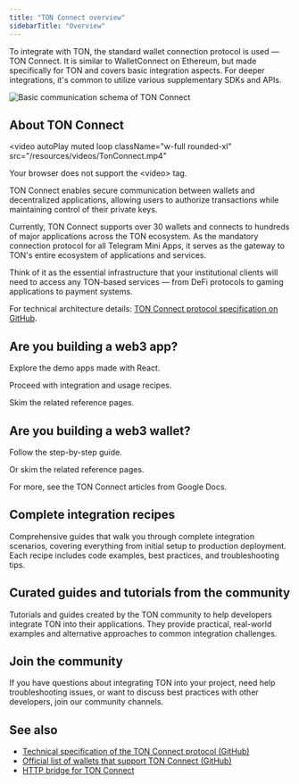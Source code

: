 ```yaml
---
title: "TON Connect overview"
sidebarTitle: "Overview"
---
```



To integrate with TON, the standard wallet connection protocol is used — TON Connect. It is similar to WalletConnect on Ethereum, but made specifically for TON and covers basic integration aspects. For deeper integrations, it's common to utilize various supplementary SDKs and APIs.

<Image
  src="/resources/images/ton-connect/basic-schema.svg"
  darkSrc="/resources/images/ton-connect/basic-schema-dark.svg"
  alt="Basic communication schema of TON Connect"
/>

## About TON Connect

<video
  autoPlay
  muted
  loop
  className="w-full rounded-xl"
  src="/resources/videos/TonConnect.mp4"
>
  Your browser does not support the \<video> tag.
</video>

TON Connect enables secure communication between wallets and decentralized applications, allowing users to authorize transactions while maintaining control of their private keys.

Currently, TON Connect supports over 30 wallets and connects to hundreds of major applications across the TON ecosystem. As the mandatory connection protocol for all Telegram Mini Apps, it serves as the gateway to TON's entire ecosystem of applications and services.

Think of it as the essential infrastructure that your institutional clients will need to access any TON-based services — from DeFi protocols to gaming applications to payment systems.

For technical architecture details: [TON Connect protocol specification on GitHub](https://github.com/ton-blockchain/ton-connect).

## Are you building a web3 app?

Explore the demo apps made with React.

<Columns cols={2}>
  <Card
    title="Demo TON dApp with React"
    icon="link"
    horizontal="true"
    href="https://tonconnect-sdk-demo-dapp.vercel.app/"
    arrow="true"
  />

  <Card
    title="Demo TON dApp GitHub repository"
    icon="github"
    horizontal="true"
    arrow="true"
    href="https://github.com/ton-connect/demo-dapp-with-react-ui"
  />
</Columns>

Proceed with integration and usage recipes.

<Columns cols={2}>
  <Card
    icon="flask"
    horizontal="true"
    title="How to integrate a dApp with TON"
    href="/guides/dapp"
  />

  <Card
    icon="wrench"
    horizontal="true"
    title="Common usage examples"
    href="/guides/dapp#usage"
  />
</Columns>

Skim the related reference pages.

<Columns cols={2}>
  <Card
    title="App manifest"
    icon="book"
    horizontal="true"
    href="/ecosystem/ton-connect/manifest#app-manifest"
  />

  <Card
    title="@tonconnect/sdk"
    horizontal="true"
    arrow="true"
    href="https://ton-connect.github.io/sdk/modules/_tonconnect_sdk.html"
  />

  <Card
    title="@tonconnect/ui"
    horizontal="true"
    arrow="true"
    href="https://ton-connect.github.io/sdk/modules/_tonconnect_ui.html"
  />

  <Card
    title="@tonconnect/ui-react"
    horizontal="true"
    arrow="true"
    href="https://ton-connect.github.io/sdk/modules/_tonconnect_ui-react.html"
  />
</Columns>

## Are you building a web3 wallet?

Follow the step-by-step guide.

<Card
  icon="flask"
  horizontal="true"
  title="How to make a wallet on TON"
  href="/guides/wallet"
/>

Or skim the related reference pages.

<Columns cols={2}>
  <Card
    title="Wallet manifest"
    icon="book"
    horizontal="true"
    href="/ecosystem/ton-connect/manifest#wallet-manifest"
  />

  <Card
    title="WalletKit reference"
    icon="book"
    horizontal="true"
    href="/ecosystem/ton-connect/walletkit"
  />

  <Card
    title="@tonconnect/protocol"
    arrow="true"
    horizontal="true"
    href="https://ton-connect.github.io/sdk/modules/_tonconnect_protocol.html"
  />
</Columns>

For more, see the TON Connect articles from Google Docs.

<Columns cols={3}>
  <Card
    title="QA Guide"
    icon="book"
    href="/ecosystem/ton-connect/walletkit/qa-guide"
  />

  <Card
    title="Native or web wallets"
    icon="book"
    href="/ecosystem/ton-connect/walletkit/native-web"
  />

  <Card
    title="In-app or browser extension wallets"
    icon="book"
    href="/ecosystem/ton-connect/walletkit/browser-extension"
  />
</Columns>

## Complete integration recipes

Comprehensive guides that walk you through complete integration scenarios, covering everything from initial setup to production deployment. Each recipe includes code examples, best practices, and troubleshooting tips.

<Columns cols={1}>
  <Card
    icon="flask"
    horizontal="true"
    title="How to integrate TON into a Centralized Exchange (CEX)"
    href="/guides/cex"
  />
</Columns>

## Curated guides and tutorials from the community

Tutorials and guides created by the TON community to help developers integrate TON into their applications. They provide practical, real-world examples and alternative approaches to common integration challenges.

<Columns cols={1}>
  <Card
    icon="scroll"
    horizontal="true"
    title="Index of curated community tutorials"
    href="/guides/more"
  />
</Columns>

## Join the community

If you have questions about integrating TON into your project, need help troubleshooting issues, or want to discuss best practices with other developers, join our community channels.

<Columns cols={2}>
  <Card
    icon="telegram"
    horizontal="true"
    title="Telegram folder with many developer chats"
    arrow="true"
    href="https://t.me/addlist/1r5Vcb8eljk5Yzcy"
  />

  <Card
    icon="user-group"
    horizontal="true"
    title="List of skilled professionals and agencies"
    arrow="true"
    href="https://ton.org/en/talents"
  />
</Columns>

## See also

- [Technical specification of the TON Connect protocol (GitHub)](https://github.com/ton-blockchain/ton-connect)
- [Official list of wallets that support TON Connect (GitHub)](https://github.com/ton-blockchain/wallets-list)
- [HTTP bridge for TON Connect](https://github.com/ton-connect/bridge)
